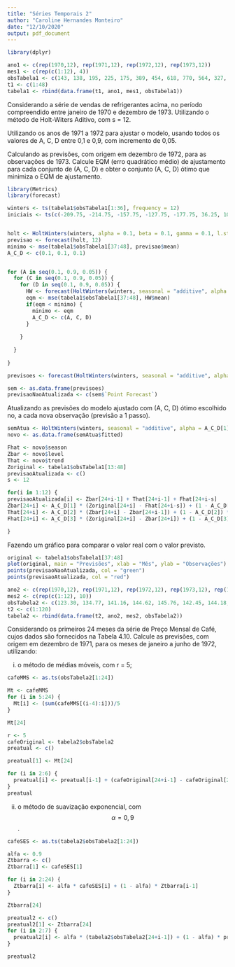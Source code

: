 ```yaml
---
title: "Séries Temporais 2"
author: "Caroline Hernandes Monteiro"
date: "12/10/2020"
output: pdf_document
---
```


```r
library(dplyr)

ano1 <- c(rep(1970,12), rep(1971,12), rep(1972,12), rep(1973,12))
mes1 <- c(rep(c(1:12), 4))
obsTabela1 <- c(143, 138, 195, 225, 175, 389, 454, 618, 770, 564, 327, 235, 189, 326, 289, 293, 279, 552, 664, 827, 1000, 502, 512, 300, 359, 264, 315, 361, 414, 647, 836, 901, 1104, 874, 683, 352, 332, 244, 320, 437, 544, 830, 1011, 1081, 1400, 1123, 713, 487)
t1 <- c(1:48)
tabela1 <- rbind(data.frame(t1, ano1, mes1, obsTabela1))
```


Considerando a série de vendas de refrigerantes acima, no período compreendido entre janeiro de 1970 e dezembro de 1973. Utilizando o método de Holt-Witers Aditivo, com s = 12. 

Utilizando os anos de 1971 a 1972 para ajustar o modelo, usando todos os valores de A, C, D entre  0,1 e 0,9, com incremento de 0,05.

Calculando as previsões, com origem em dezembro de 1972, para as observações de 1973. Calcule EQM (erro quadrático médio) de ajustamento para cada conjunto de (A, C, D) e obter o conjunto (A, C, D) ótimo que minimiza o EQM de ajustamento.


```r
library(Metrics)
library(forecast)

winters <- ts(tabela1$obsTabela1[1:36], frequency = 12)
iniciais <- ts(c(-209.75, -214.75, -157.75, -127.75, -177.75, 36.25, 101.25, 265.25, 417.25, 211.25, -25.75, -117.75))


holt <- HoltWinters(winters, alpha = 0.1, beta = 0.1, gamma = 0.1, l.start = 352.75, b.start = 0, s.start = iniciais)
previsao <- forecast(holt, 12)
minimo <- mse(tabela1$obsTabela1[37:48], previsao$mean)
A_C_D <- c(0.1, 0.1, 0.1)


for (A in seq(0.1, 0.9, 0.05)) {
  for (C in seq(0.1, 0.9, 0.05)) {
    for (D in seq(0.1, 0.9, 0.05)) {
      HW <- forecast(HoltWinters(winters, seasonal = "additive", alpha = A, beta = C, gamma = D, l.start = 352.75, b.start = 0, s.start = iniciais), 12)
      eqm <- mse(tabela1$obsTabela1[37:48], HW$mean)
      if(eqm < minimo) {
        minimo <- eqm
        A_C_D <- c(A, C, D)
      }
      
    }
    
  }
  
}

previsoes <- forecast(HoltWinters(winters, seasonal = "additive", alpha = A_C_D[1], beta = A_C_D[2], gamma = A_C_D[3], l.start = 352.75, b.start = 0, s.start = iniciais), 12)

sem <- as.data.frame(previsoes)
previsaoNaoAtualizada <- c(sem$`Point Forecast`)
```


Atualizando as previsões do modelo ajustado com (A, C, D) ótimo escolhido no, a cada nova observação (previsão a 1 passo).


```r
semAtua <- HoltWinters(winters, seasonal = "additive", alpha = A_C_D[1], beta = A_C_D[2], gamma = A_C_D[3], l.start = 352.75, b.start = 0, s.start = iniciais)
novo <- as.data.frame(semAtua$fitted)

Fhat <- novo$season
Zbar <- novo$level
That <- novo$trend
Zoriginal <- tabela1$obsTabela1[13:48]
previsaoAtualizada <- c()
s <- 12

for(i in 1:12) {
previsaoAtualizada[i] <- Zbar[24+i-1] + That[24+i-1] + Fhat[24+i-s]
Zbar[24+i] <- A_C_D[1] * (Zoriginal[24+i] - Fhat[24+i-s]) + (1 - A_C_D[1]) * (Zbar[24+i-1] + That[24+i-1])
That[24+i] <- A_C_D[2] * (Zbar[24+i] - Zbar[24+i-1]) + (1 - A_C_D[2]) * That[24+i-1]
Fhat[24+i] <- A_C_D[3] * (Zoriginal[24+i] - Zbar[24+i]) + (1 - A_C_D[3]) * Fhat[24+i-s]

}
```


Fazendo um gráfico para comparar o valor real com o valor previsto.


```r
original <- tabela1$obsTabela1[37:48]
plot(original, main = "Previsões", xlab = "Mês", ylab = "Observações")
points(previsaoNaoAtualizada, col = "green")
points(previsaoAtualizada, col = "red")
```



```r
ano2 <- c(rep(1970,12), rep(1971,12), rep(1972,12), rep(1973,12), rep(1974,12), rep(1975,12), rep(1976,12), rep(1977,12), rep(1978,12), rep(1979,12))
mes2 <- c(rep(c(1:12), 10))
obsTabela2 <- c(123.30, 134.77, 141.16, 144.62, 145.76, 142.45, 144.18, 147.68, 148.95, 147.83, 146.69, 144.50, 138.82, 131.46, 137.50, 138.22, 134.05, 130.25, 126.55, 126.47, 125.50, 127.09, 129.85, 132.16, 139.14, 141.21, 144.07, 149.38, 157.44, 163.45, 182.50, 222.07, 221.98, 213.60, 216.65, 218.61, 228.06, 238.34, 245.27, 249.25, 248.89, 256.21, 278.78, 287.00, 286.27, 287.70, 291.40, 298.40, 301.41, 312.84, 367.31, 379.06, 368.57, 353.05, 340.50, 322.89, 314.30, 307.03, 308.70, 315.95, 337.38, 339.39, 333.07, 327.49, 335.09, 376.00, 383.57, 632.51, 638.12, 640.45, 635.82, 649.45, 768.39, 891.40, 919.20, 1057.70, 1418.20, 1423.80, 1412.40, 1368.70, 1446.50, 1492.20, 1651.60, 1792.30, 2045.40, 2158.00, 3401.30, 3763.80, 3013.90, 2574.90, 2158.50, 1908.40, 1801.20, 1741.20, 2075.50, 2089.00, 2097.80, 1968.60, 1896.20, 1867.90, 1815.70, 1956.20, 1859.90, 1878.20, 2013.50, 1947.00, 1939.90, 1843.40, 1907.80, 1970.50, 2045.20, 2211.80, 2452.00, 2915.40, NA, NA, NA, NA, NA, NA)
t2 <- c(1:120)
tabela2 <- rbind(data.frame(t2, ano2, mes2, obsTabela2))
```


Considerando os primeiros 24 meses da série de Preço Mensal de Café, cujos dados são fornecidos na Tabela 4.10. Calcule as previsões, com origem em dezembro de 1971, para os meses de janeiro a junho de 1972, utilizando: 

(i) o método de médias móveis, com r = 5;

```r
cafeMMS <- as.ts(obsTabela2[1:24])

Mt <- cafeMMS
for (i in 5:24) {
  Mt[i] <- (sum(cafeMMS[(i-4):i]))/5
}

Mt[24]

r <- 5
cafeOriginal <- tabela2$obsTabela2
preatual <- c()

preatual[1] <- Mt[24]

for (i in 2:6) {
  preatual[i] <- preatual[i-1] + (cafeOriginal[24+i-1] - cafeOriginal[24+i-1-r])/r
}
preatual
```


(ii) o método de suavização exponencial, com $$\alpha = 0,9$$. 

```r
cafeSES <- as.ts(tabela2$obsTabela2[1:24])

alfa <- 0.9
Ztbarra <- c()
Ztbarra[1] <- cafeSES[1]

for (i in 2:24) {
  Ztbarra[i] <- alfa * cafeSES[i] + (1 - alfa) * Ztbarra[i-1]
}

Ztbarra[24]

preatual2 <- c()
preatual2[1] <- Ztbarra[24]
for (i in 2:7) {
  preatual2[i] <- alfa * (tabela2$obsTabela2[24+i-1]) + (1 - alfa) * preatual2[i-1]
}

preatual2
```

